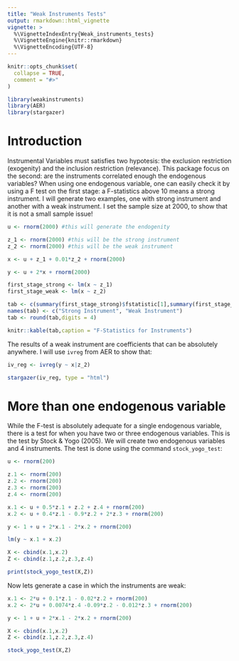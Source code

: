 ```yaml
---
title: "Weak Instruments Tests"
output: rmarkdown::html_vignette
vignette: >
  %\VignetteIndexEntry{Weak_instruments_tests}
  %\VignetteEngine{knitr::rmarkdown}
  %\VignetteEncoding{UTF-8}
---
```


```r
knitr::opts_chunk$set(
  collapse = TRUE,
  comment = "#>"
)
```

```r
library(weakinstruments)
library(AER)
library(stargazer)
```

# Introduction

Instrumental Variables must satisfies two hypotesis: the exclusion restriction (exogenity) and the inclusion restriction (relevance). This package focus on the second: are the instruments correlated enough the endogenous variables? When using one endogenous variable, one can easily check it by using a F test on the first stage: a F-statistics above 10 means a strong instrument. I will generate two examples, one with strong instrument and another with a weak instrument. I set the sample size at 2000, to show that it is not a small sample issue!

```r

u <- rnorm(2000) #this will generate the endogenity

z_1 <- rnorm(2000) #this will be the strong instrument
z_2 <- rnorm(2000) #this will be the weak instrument

x <- u + z_1 + 0.01*z_2 + rnorm(2000)

y <- u + 2*x + rnorm(2000)

first_stage_strong <- lm(x ~ z_1)
first_stage_weak <- lm(x ~ z_2)

tab <- c(summary(first_stage_strong)$fstatistic[1],summary(first_stage_weak)$fstatistic[1])
names(tab) <- c("Strong Instrument", "Weak Instrument")
tab <- round(tab,digits = 4)

knitr::kable(tab,caption = "F-Statistics for Instruments") 

```

The results of a weak instrument are coefficients that can be absolutely anywhere. I will use `ivreg` from AER to show that:

```r
iv_reg <- ivreg(y ~ x|z_2)
```

```r

stargazer(iv_reg, type = "html")

```

# More than one endogenous variable

While the F-test is absolutely adequate for a single endogenous variable, there is a test for when you have two or three endogenous variables. This is the test by Stock & Yogo (2005). We will create two endogenous variables and 4 instruments. The test is done using the command `stock_yogo_test`: 

```r

u <- rnorm(200)

z.1 <- rnorm(200)
z.2 <- rnorm(200)
z.3 <- rnorm(200)
z.4 <- rnorm(200)

x.1 <- u + 0.5*z.1 + z.2 + z.4 + rnorm(200)
x.2 <- u + 0.4*z.1 - 0.9*z.2 + 2*z.3 + rnorm(200)

y <- 1 + u + 2*x.1 - 2*x.2 + rnorm(200)

lm(y ~ x.1 + x.2)

X <- cbind(x.1,x.2)
Z <- cbind(z.1,z.2,z.3,z.4)

print(stock_yogo_test(X,Z))

```

Now lets generate a case in which the instruments are weak:

```r

x.1 <- 2*u + 0.1*z.1 - 0.02*z.2 + rnorm(200)
x.2 <- 2*u + 0.0074*z.4 -0.09*z.2 - 0.012*z.3 + rnorm(200)

y <- 1 + u + 2*x.1 - 2*x.2 + rnorm(200)

X <- cbind(x.1,x.2)
Z <- cbind(z.1,z.2,z.3,z.4)

stock_yogo_test(X,Z)
```




